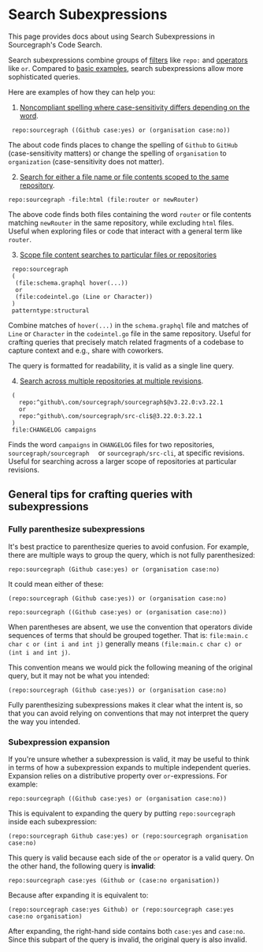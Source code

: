# Search Subexpressions

<p className="subtitle">This page provides docs about using Search Subexpressions in Sourcegraph's Code Search.</p>

Search subexpressions combine groups of [filters](/code-search/queries#filters-all-searches) like `repo:` and
[operators](/code-search/queries#boolean-operators) like `or`. Compared to [basic examples](/code-search/queries/examples), search subexpressions allow more sophisticated queries.

Here are examples of how they can help you:

1. [Noncompliant spelling where case-sensitivity differs depending on the word](https://sourcegraph.com/search?q=repo:%5Egithub%5C.com/sourcegraph/sourcegraph%24+%28%28Github+case:yes%29+or+%28organisation+case:no%29%29&patternType=keyword).

```sgquery
 repo:sourcegraph ((Github case:yes) or (organisation case:no))
```

The about code finds places to change the spelling of `Github` to `GitHub` (case-sensitivity matters) or change the spelling of `organisation` to `organization` (case-sensitivity does not matter).

2. [Search for either a file name or file contents scoped to the same repository](https://sourcegraph.com/search?q=repo:%5Egithub%5C.com/sourcegraph/sourcegraph%24+-file:html+%28file:router+or+newRouter%29&patternType=keyword).

```sgquery
repo:sourcegraph -file:html (file:router or newRouter)
```

The above code finds both files containing the word `router` or file contents matching `newRouter` in the same repository, while excluding `html` files. Useful when exploring files or code that interact with a general term like `router`.

3. [Scope file content searches to particular files or repositories](https://sourcegraph.com/search?q=+repo:sourcegraph+%28%28file:schema%5C.graphql+hover%28...%29%29+or+%28file:codeintel%5C.go+%28Line+or+Character%29%29%29&patternType=structural)

```sgquery
 repo:sourcegraph
 (
  (file:schema.graphql hover(...))
  or
  (file:codeintel.go (Line or Character))
 )
 patterntype:structural
```

Combine matches of `hover(...)` in the `schema.graphql` file and matches of `Line` or `Character` in the `codeintel.go` file in the same repository. Useful for crafting queries that precisely match related fragments of a codebase to
capture context and e.g., share with coworkers.

<Callout type="note">The query is formatted for readability, it is valid as a single line query.</Callout>

4. [Search across multiple repositories at multiple revisions](https://sourcegraph.com/search?q=%28repo:%5Egithub%5C.com/sourcegraph/sourcegraph%24%40v3.22.0:v3.22.1+or+repo:%5Egithub%5C.com/sourcegraph/src-cli%24%403.22.0:3.22.1%29+file:CHANGELOG+campaigns&patternType=keyword).

```sgquery
 (
   repo:^github\.com/sourcegraph/sourcegraph$@v3.22.0:v3.22.1
   or
   repo:^github\.com/sourcegraph/src-cli$@3.22.0:3.22.1
 )
 file:CHANGELOG campaigns
```

Finds the word `campaigns` in `CHANGELOG` files for two repositories, `sourcegraph/sourcegraph  ` or `sourcegraph/src-cli`, at specific revisions. Useful for searching across a larger scope of repositories at particular revisions.

## General tips for crafting queries with subexpressions

### Fully parenthesize subexpressions

It's best practice to parenthesize
queries to avoid confusion. For example, there are multiple ways to group the
query, which is not fully parenthesized:

```sgquery
repo:sourcegraph (Github case:yes) or (organisation case:no)
```

It could mean either of these:

```sgquery
(repo:sourcegraph (Github case:yes)) or (organisation case:no)
```

```sgquery
repo:sourcegraph ((Github case:yes) or (organisation case:no))
```

When parentheses are absent, we use the convention that operators divide sequences of terms that should be grouped together. That is: `file:main.c char c or (int i and int j)` generally means `(file:main.c char c) or (int i and int
j)`.

This convention means we would pick the following meaning of the original query, but it may not be what you intended:

```sgquery
(repo:sourcegraph (Github case:yes)) or (organisation case:no)
```

Fully parenthesizing subexpressions makes it clear what the intent is, so that you can avoid relying on conventions that may not interpret the query the way you intended.

### Subexpression expansion

If you're unsure whether a subexpression is valid, it may be useful to think in terms of how a subexpression expands to multiple independent queries. Expansion relies on a distributive property over `or`-expressions. For example:

```sgquery
repo:sourcegraph ((Github case:yes) or (organisation case:no))
```

This is equivalent to expanding the query by putting `repo:sourcegraph` inside each subexpression:

```sgquery
(repo:sourcegraph Github case:yes) or (repo:sourcegraph organisation case:no)
```

This query is valid because each side of the `or` operator is a valid query. On the other hand, the following query is **invalid**:

```sgquery
repo:sourcegraph case:yes (Github or (case:no organisation))
```

Because after expanding it is equivalent to:

```sgquery
(repo:sourcegraph case:yes Github) or (repo:sourcegraph case:yes case:no organisation)
```

After expanding, the right-hand side contains both `case:yes` and `case:no`. Since this subpart of the query is invalid, the original query is also invalid.
